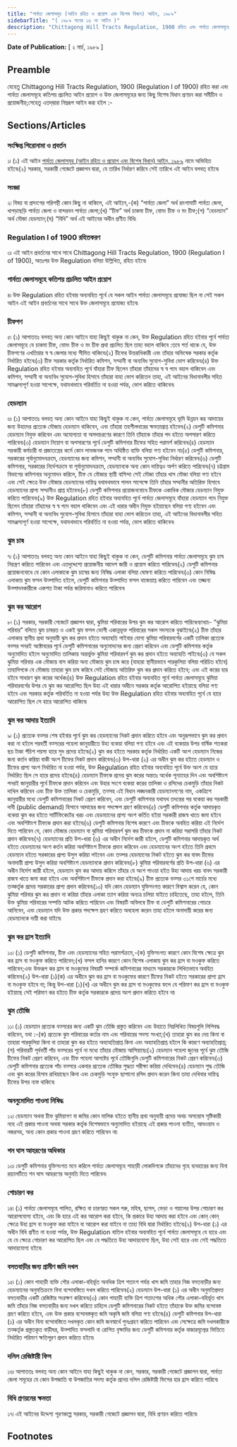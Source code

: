 ```yaml
---
title: "পার্বত্য জেলাসমূহ (আইন রহিত ও প্রয়োগ এবং বিশেষ বিধান) আইন, ১৯৮৯"
sidebarTitle: "( ১৯৮৯ সনের ১৬ নং আইন )"
description: "Chittagong Hill Tracts Regulation, 1900 রহিত এবং পার্বত্য জেলাসমূহে কতিপয় প্রচলিত আইনের প্রয়োগ ও উক্ত জেলাসমূহের জন্য কিছু বিশেষ বিধান প্রণয়নকল্পে প্রণীত আইন৷"
---
```


**Date of Publication:** [ ২ মার্চ, ১৯৮৯ ]

## Preamble

যেহেতু Chittagong Hill Tracts Regulation, 1900 (Regulation I of 1900) রহিত করা এবং পার্বত্য জেলাসমূহে কতিপয় প্রচলিত আইন প্রয়োগ ও উক্ত জেলাসমূহের জন্য কিছু বিশেষ বিধান প্রণয়ন করা সমীচীন ও প্রয়োজনীয়;সেহেতু এতদ্‌দ্বারা নিম্নরূপ আইন করা হইল :-

## Sections/Articles

### সংক্ষিপ্ত শিরোনামা ও প্রবর্তন

১৷ (১) এই আইন [পার্বত্য জেলাসমূহ (আইন রহিত ও প্রয়োগ এবং বিশেষ বিধান) আইন, ১৯৮৯](/act-722.html "পার্বত্য জেলাসমূহ (আইন রহিত ও প্রয়োগ এবং বিশেষ বিধান) আইন, ১৯৮৯") নামে অভিহিত হইবে৷(২) সরকার, সরকারী গেজেটে প্রজ্ঞাপন দ্বারা, যে তারিখ নির্ধারণ করিবে সেই তারিখে এই আইন বলবত্ হইবে৷

### সংজ্ঞা

২৷ বিষয় বা প্রসংগের পরিপন্থী কোন কিছু না থাকিলে, এই আইনে,-(ক) “পার্বত্য জেলা” অর্থ রাংগামাটি পার্বত্য জেলা, খাগড়াছড়ি পার্বত্য জেলা ও বান্দরবন পার্বত্য জেলা;(খ) “চীফ” অর্থ চাকমা চীফ, বোমং চীফ ও মং চীফ;(গ) “হেডম্যান” অর্থ মৌজা হেডম্যান;(ঘ) “বিধি” অর্থ এই আইনের অধীন প্রণীত বিধি৷

### Regulation I of 1900 রহিতকরণ

৩৷ এই আইন প্রবর্তনের সাথে সাথে Chittagong Hill Tracts Regulation, 1900 (Regulation I of 1900), অতঃপর উক্ত Regulation বলিয়া উল্লিখিত, রহিত হইবে৷

### পার্বত্য জেলাসমূহে কতিপয় প্রচলিত আইন প্রয়োগ

৪৷ উক্ত Regulation রহিত হইবার অব্যবহিত পূর্বে যে সকল আইন পার্বত্য জেলাসমূহে প্রযোজ্য ছিল না সেই সকল আইন এই আইন প্রবর্তনের সাথে সাথে উক্ত জেলাসমূহে প্রযোজ্য হইবে৷

### চীফগণ

৫৷ (১) আপাততঃ বলবত্ অন্য কোন আইনে যাহা কিছুই থাকুক না কেন, উক্ত Regulation রহিত হইবার পূর্বে পার্বত্য জেলাসমূহে যে চাকমা চীফ, বোমং চীফ ও মং চীফ প্রথা প্রচলিত ছিল তাহা বহাল থাকিবে :তবে শর্ত থাকে যে, উক্ত চীফগণের এখতিয়ার স্ব স্ব জেলার মধ্যে সীমিত থাকিবে৷(২) চীফের উত্তরাধিকারী এবং তাঁহার অভিষেক সরকার কর্তৃক নির্ধারিত হইবে৷(৩) চীফ সরকার কর্তৃক নির্ধারিত কমিশন, সম্মানী বা অন্যবিধ সুযোগ-সুবিধা ভোগ করিবেন৷(৪) উক্ত Regulation রহিত হইবার অব্যবহিত পূর্বে যাঁহারা চীফ ছিলেন তাঁহারা তাঁহাদের স্ব স্ব পদে বহাল থাকিবেন এবং কমিশন, সম্মানী বা অন্যবিধ সুযোগ-সুবিধা হিসাবে তাঁহারা যাহা ভোগ করিতেন তাহা, এই আইনের বিধানাবলীর সহিত সামঞ্জস্যপূর্ণ হওয়া সাপেক্ষে, যথাযথভাবে পরিবর্তিত না হওয়া পর্যন্ত, ভোগ করিতে থাকিবেন৷

### হেডম্যান

৬৷ (১) আপাততঃ বলবত্ অন্য কোন আইনে যাহা কিছুই থাকুক না কেন, পার্বত্য জেলাসমূহে ভূমি উন্নয়ন কর আদায়ের জন্য উহাদের প্রত্যেক মৌজায় হেডম্যান থাকিবেন, এবং তাঁহারা তহশীলদারের ক্ষমতাপ্রাপ্ত হইবেন৷(২) ডেপুটি কমিশনার হেডম্যান নিযুক্ত করিবেন এবং অযোগ্যতা বা অসদাচরণের কারণে তিনি তাঁহাকে তাঁহার পদ হইতে অপসারণ করিতে পারিবেন৷(৩) হেডম্যান নিয়োগ বা অপসারণের পূর্বে ডেপুটি কমিশনার চীফের সহিত পরামর্শ করিবেন৷(৪) হেডম্যান সরকারী কর্মচারী বা প্রজাতন্ত্রের কর্মে কোন লাভজনক পদে অধিষ্ঠিত ব্যক্তি বলিয়া গণ্য হইবেন না৷(৫) ডেপুটি কমিশনার, সরকারের পূর্বানুমোদনক্রমে, হেডম্যানের জন্য কমিশন, সম্মানী বা অন্যবিধ সুযোগ-সুবিধা নির্ধারণ করিবেন৷(৬) ডেপুটি কমিশনার, সরকারের নির্দেশক্রমে বা পূর্বানুমোদনক্রমে, হেডম্যানকে অন্য কোন দায়িত্বও অর্পণ করিতে পারিবেন৷(৭) চট্টগ্রাম বিভাগের কমিশনার অনুমোদন করিলে, চীফ যে মৌজার স্থায়ী বাসিন্দা সেই মৌজা তাঁহার খাস মৌজা বলিয়া গণ্য হইবে এবং সেই ক্ষেত্রে উক্ত মৌজার হেডম্যানের দায়িত্ব যথাযথভাবে পালন সাপেক্ষে তিনি তাঁহার সম্মানীর অতিরিক্ত হিসাবে হেডম্যানের প্রাপ্য সম্মানীও প্রাপ্ত হইবেন৷(৮) ডেপুটি কমিশনার প্রয়োজনবোধে চীফকে একাধিক মৌজার হেডম্যান নিযুক্ত করিতে পারিবেন৷(৯) উক্ত Regulation রহিত হইবার অব্যবহিত পূর্বে পার্বত্য জেলাসমূহে যাঁহারা হেডম্যান পদে নিযুক্ত ছিলেন তাঁহারা তাঁহাদের স্ব স্ব পদে বহাল থাকিবেন এবং এই ধারার অধীন নিযুক্ত হইয়াছেন বলিয়া গণ্য হইবেন এবং কমিশন, সম্মানী বা অন্যবিধ সুযোগ-সুবিধা হিসাবে তাঁহারা যাহা ভোগ করিতেন তাহা, এই আইনের বিধানাবলীর সহিত সামঞ্জস্যপূর্ণ হওয়া সাপেক্ষে, যথাযথভাবে পরিবর্তিত না হওয়া পর্যন্ত, ভোগ করিতে থাকিবেন৷

### ঝুম চাষ

৭৷ (১) আপাততঃ বলবত্ অন্য কোন আইনে যাহা কিছুই থাকুক না কেন, ডেপুটি কমিশনার পার্বত্য জেলাসমূহে ঝুম চাষ নিয়ন্ত্রণ করিতে পারিবেন এবং এতদুদ্দেশ্যে প্রয়োজনীয় আদেশ জারী ও প্রয়োগ করিতে পারিবেন৷(২) ডেপুটি কমিশনার প্রয়োজনবোধে যে কোন এলাকাকে ঝুম চাষের জন্য নিষিদ্ধ এলাকা বলিয়া ঘোষণা করিতে পারিবেন৷(৩) কোন নিষিদ্ধ এলাকায় ঝুম ফসল উত্পাদিত হইলে, ডেপুটি কমিশনার উত্পাদিত ফসল বাজেয়াপ্ত করিতে পারিবেন এবং তজ্জন্য উত্পাদনকারীকে একশত টাকা পর্যন্ত জরিমানাও করিতে পারিবেন৷

### ঝুম কর আরোপ

৮৷ (১) সরকার, সরকারী গেজেটে প্রজ্ঞাপন দ্বারা, ঝুমিয়া পরিবারের উপর ঝুম কর আরোপ করিতে পারিবে৷ব্যাখ্যা৷- “ঝুমিয়া পরিবার” বলিতে ঝুম চাষরত ও একই ঝুম ফসল ভোগী একান্নভূক্ত পরিবারের সকল সদস্যকে বুঝাইবে৷(২) চীফ তাঁহার এলাকার স্থানীয় প্রথা অনুযায়ী ঝুম কর প্রদান হইতে অব্যাহতি পাইবার যোগ্য ঝুমিয়া পরিবারবর্গের একটি তালিকা প্রত্যেক বত্সর পনরই অক্টোবরের পূর্বে ডেপুটি কমিশনারের অনুমোদনের জন্য প্রেরণ করিবেন এবং ডেপুটি কমিশনার কর্তৃক অনুমোদিত হইলে অনুমোদিত তালিকায় অন্তর্ভুক্ত ঝুমিয়া পরিবারবর্গ ঝুম কর প্রদান হইতে অব্যাহতি পাইবে৷(৩) যে সকল ঝুমিয়া পরিবার এক মৌজায় বাস করিয়া অন্য মৌজায় ঝুম চাষ করে (যাহারা স্থানীয়ভাবে পারকুলিয়া বলিয়া পরিচিত হইবে) তাহাদিগকে যে মৌজায় তাহারা ঝুম চাষ করিবে সেই মৌজায় অতিরিক্ত ঝুম কর প্রদান করিতে হইবে; এবং এই করের হার হইবে সাধারণ ঝুম করের অর্ধেক৷(৪) উক্ত Regulation রহিত হইবার অব্যবহিত পূর্বে পার্বত্য জেলাসমূহে ঝুমিয়া পরিবারবর্গের উপর যে ঝুম কর আরোপিত ছিল উহা এই ধারার অধীনে সরকার কর্তৃক আরোপিত হইয়াছে বলিয়া গণ্য হইবে এবং সরকার কর্তৃক পরিবর্তিত না হওয়া পর্যন্ত উহা উক্ত Regulation রহিত হইবার অব্যবহিত পূর্বে যে হারে আরোপিত ছিল সে হারে আরোপিত থাকিবে৷

### ঝুম কর আদায় ইত্যাদি

৯৷ (১) প্রত্যেক বত্সর শেষ হইবার পূর্বে ঝুম কর হেডম্যানের নিকট প্রদান করিতে হইবে এবং অনুরূপভাবে ঝুম কর প্রদান করা না হইলে পরবর্তী বত্সরের পহেলা জানুয়ারীতে উহা বকেয়া বলিয়া গণ্য হইবে এবং এই বকেয়ার উপর বার্ষিক শতকরা ছয় টাকা পঁচিশ পয়সা হারে সুদ প্রদেয় হইবে৷(২) ঝুম কর হইতে সরকার কর্তৃক নির্ধারিত একটি অংশ হেডম্যান নিজের জন্য কর্তন করিয়া বাকী অংশ চীফের নিকট প্রদান করিবেন৷(৩) উপ-ধারা (২) এর অধীন ঝুম কর হইতে হেডম্যান ও চীফের প্রাপ্য অংশ নির্ধারিত না হওয়া পর্যন্ত, উক্ত Regulation রহিত হইবার অব্যবহিত পূর্বে উক্ত অংশ যে হারে নির্ধারিত ছিল সে হারে প্রদেয় হইবে৷(৪) হেডম্যান চীফকে প্রদেয় ঝুম করের অন্ততঃ অর্ধেক পূন্যাহের দিন এবং অবশিষ্টাংশ পনরই জানুয়ারীর পূর্বে চীফকে প্রদান করিবেন এবং উহার সংগে বকেয়া করের তালিকা ও রসিদের চেকমুড়ি তাঁহার নিকট দাখিল করিবেন এবং চীফ উক্ত তালিকা ও চেকমুড়ি, তত্সহ এই বিধান লঙ্ঘনকারী হেডম্যানগণের নাম, একত্রিশে জানুয়ারীর মধ্যে ডেপুটি কমিশনারের নিকট প্রেরণ করিবেন, এবং ডেপুটি কমিশনার যথাযথ তদন্তের পর বকেয়া কর সরকারী দাবী (public demand) হিসাবে আদায়ের জন্য পদক্ষেপ গ্রহণ করিবেন৷(৫) ডেপুটি কমিশনার কর্তৃক আদায়কৃত বকেয়া ঝুম কর হইতে সার্টিফিকেটের খরচ এবং হেডম্যানের প্রাপ্য অংশ কর্তিত হইয়া সরকারী রাজস্ব খাতে জমা হইবে এবং অবশিষ্টাংশ চীফকে প্রদান করা হইবে৷(৬) ডেপুটি কমিশনার বিশেষ কারণে এবং চীফকে অবহিত করিয়া এই নির্দেশ দিতে পারিবেন যে, কোন মৌজার হেডম্যান বা ঝুমিয়া পরিবারবর্গ ঝুম কর চীফকে প্রদান না করিয়া সরাসরি তাঁহার নিকট প্রদান করিবেন৷(৭) হেডম্যানের প্রতি উপ-ধারা (৬) এর অধীন নির্দেশ জারী হইলে, ডেপুটি কমিশনার আদায়কৃত অর্থ হইতে হেডম্যানের অংশ কর্তন করিয়া অবশিষ্টাংশ চীফকে প্রদান করিবেন এবং হেডম্যানের অংশ হইতে তিনি প্রথমে হেডম্যান হইতে সরকারের প্রাপ্য উসুল করিয়া লইবেন এবং তত্পর হেডম্যানের নিকট হইতে ঝুম কর বাবদ চীফের অনাদায়ী প্রাপ্য উসুল করিয়া অবশিষ্টাংশ হেডম্যানকে প্রদান করিবেন৷(৮) ঝুমিয়া পরিবারবর্গের প্রতি উপ-ধারা (৬) এর অধীন নির্দেশ জারী হইলে, হেডম্যান ঝুম কর আদায় করিলে তাঁহার যে অংশ পাওয়া হইত উহা আদায় খরচ বাবদ সরকারী রাজস্ব খাতে জমা করা হইবে এবং অবশিষ্টাংশ চীফকে প্রদান করা হইবে৷(৯) চীফ প্রত্যেক বত্সর ৩১শে মার্চের মধ্যে তত্কর্তৃক প্রদেয় সরকারের প্রাপ্য প্রদান করিবেন৷(১০) যদি কোন হেডম্যান যুক্তিসংগত কারণে বিশ্বাস করেন যে, কোন ঝুমিয়া পরিবার ঝুম কর প্রদান না করিয়া তাঁহার এলাকা ত্যাগ করিয়া অন্যত্র চলিয়া যাইতে চাহিতেছে, তাহা হইলে, তিনি উক্ত ঝুমিয়া পরিবারের সম্পত্তি আটক করিতে পারিবেন এবং বিষয়টি অবিলম্বে চীফ বা ডেপুটি কমিশনারের গোচরে আনিবেন, এবং হেডম্যান যদি উক্ত প্রকার পদক্ষেপ গ্রহণ করিতে অবহেলা করেন তাহা হইলে অনাদায়ী করের জন্য হেডম্যানকে দায়ী করা যাইবে৷

### ঝুম কর হ্রাস ইত্যাদি

১০৷ (১) ডেপুটি কমিশনার, চীফ এবং হেডম্যানের সহিত পরামর্শক্রমে,-(ক) যুক্তিসংগত কারণে কোন বিশেষ ক্ষেত্রে ঝুম কর হ্রাস বা মওকুফ করিতে পারিবেন;(খ) ফসল হানির কারণে কোন বিশেষ এলাকায় ঝুম কর হ্রাস বা মওকুফ করিতে পারিবেন;এবং উক্তরূপ কর হ্রাস বা মওকুফের বিষয়টি সম্পর্কে কমিশনারের মাধ্যমে সরকারকে লিখিতভাবে অবহিত করিবেন৷(২) উপ-ধারা (১)(ক) এর অধীনে ঝুম কর হ্রাস বা মওকুফের কারণে চীফের নিকট হইতে সরকারের প্রাপ্য হ্রাস বা মওকুফ হইবে না; কিন্তু উপ-ধারা (১)(খ) এর অধীনে ঝুম কর হ্রাস বা মওকুফের ফলে যে পরিমাণ কর হ্রাস বা মওকুফ হইয়াছে সেই পরিমাণ কর হইতে চীফ কর্তৃক সরকারকে প্রদেয় অংশ প্রদান করিতে হইবে না৷

### ঝুম তৌজি

১১৷ (১) হেডম্যান প্রত্যেক বত্সরের জন্য একটি ঝুম তৌজি প্রস্তুত করিবেন এবং উহাতে নিম্নলিখিত বিষয়গুলি লিপিবদ্ধ করিবেন, যথা :-(ক) প্রত্যেক ঝুম পরিবারের কর্তার নাম এবং পরিবারের সদস্য সংখ্যা;(খ) তাহারা ঝুম কর দেয় কিনা বা তাহারা পারকুলিয়া কিনা বা তাহারা ঝুম কর হইতে অব্যাহতিপ্রাপ্ত কিনা এবং অব্যাহতিপ্রাপ্ত হইলে কি কারণে অব্যাহতিপ্রাপ্ত;(গ) পরিবারটি পূর্ববর্তী পাঁচ বত্সরের পূর্বে না মধ্যে তাঁহার মৌজায় আসিয়াছে৷(২) হেডম্যান পহেলা জুনের পূর্বে ঝুম তৌজি চীফের নিকট প্রেরণ করিবেন, এবং চীফ পহেলা আগষ্টের পূর্বে তৌজিগুলি ডেপুটি কমিশনারের নিকট প্রেরণ করিবেন৷(৩) ডেপুটি কমিশনার প্রত্যেক পাঁচ বত্সরে একবার প্রত্যেক তৌজির শুদ্ধতা পরীক্ষা করিয়া দেখিবেন৷(৪) হেডম্যান শুদ্ধ তৌজি এবং ঝুম করের হিসাব রাখিয়াছেন কিনা এবং চেকমুড়ি সংযুক্ত ছাপানো রসিদ প্রদান করেন কিনা তাহা দেখিবার দায়িত্ব চীফের উপর ন্যস্ত থাকিবে৷

### অননুমোদিত পাওনা নিষিদ্ধ

১২৷ হেডম্যান অথবা চীফ ঝুমিয়াগণ বা জমির কোন মালিক হইতে স্থানীয় প্রথা অনুযায়ী প্রদেয় অথচ অসন্তোষ সৃষ্টিকারী নহে এই প্রকার পাওনা অথবা সরকার কর্তৃক বিশেষভাবে অনুমোদিত হইয়াছে এই প্রকার পাওনা ব্যতীত, আবওয়াব ও নজরসহ, অন্য কোন প্রকার পাওনা গ্রহণ করিতে পারিবেন না৷

### শন ঘাস আহরণের অধিকার

১৩৷ ডেপুটি কমিশনার যুক্তিসংগত মনে করিলে পার্বত্য জেলাসমূহে পাহাড়ী লোকদিগকে তাঁহাদের গৃহে ব্যবহারের জন্য বিনা রয়্যালটিতে শন ঘাস আহরণের অনুমতি দিতে পারিবেন৷

### গোচারণ কর

১৪৷ (১) পার্বত্য জেলাসমূহে পালিত, রক্ষিত বা চারণরত সকল গরু, মহিষ, ছাগল, ভেড়া ও গয়ালের উপর গোচারণ কর আরোপযোগ্য হইবে, এবং কি হারে এই কর আরোপ করা হইবে, কি প্রকারে উহা আদায় করা হইবে এবং কোন্‌ কোন্‌ ক্ষেত্রে উহা হ্রাস বা মওকুফ করা যাইবে বা আরোপ করা যাইবে না তাহা বিধি দ্বারা নির্ধারিত হইবে৷(২) উপ-ধারা (১) এর অধীন বিধি প্রণীত না হওয়া পর্যন্ত, উক্ত Regulation বাতিল হইবার অব্যবহিত পূর্বে পার্বত্য জেলাসমূহে যে হারে এবং যে যে ক্ষেত্রে গোচারণ কর আরোপিত ছিল এবং যে পদ্ধতিতে উহা আদায়যোগ্য ছিল, উহা সেই হারে এবং সেই পদ্ধতিতে আদায়যোগ্য হইবে৷

### বসতবাড়ীর জন্য গ্রামীণ জমি দখল

১৫৷ (১) কোন পাহাড়ী ব্যক্তি পৌর এলাকা-বহির্ভূত অনধিক ত্রিশ শতাংশ পর্যন্ত খাস জমি তাহার নিজ বসতবাড়ীর জন্য হেডম্যানের অনুমতিক্রমে বিনা বন্দোবস্তিতে দখল করিতে পারিবেন৷(২) হেডম্যান উপ-ধারা (১) এর অধীন অনুমতিপ্রদত্ত বসতবাড়ীর একটি রেজিষ্টার সংরক্ষণ করিবেন৷(৩) কোন পাহাড়ী ব্যক্তি ত্রিশ শতাংশের অধিক পৌর এলাকা-বহির্ভূত খাস জমি তাঁহার নিজ বসতবাড়ীর জন্য দখল করিতে চাহিলে ডেপুটি কমিশনারের নিকট হইতে তাঁহাকে উক্ত জমির বন্দোবস্ত গ্রহণ করিতে হইবে, এবং উক্ত প্রকার বন্দোবস্তকৃত জমি অকৃষি জমি বলিয়া গণ্য হইবে৷(৪) ডেপুটি কমিশনার উপ-ধারা (১) এর অধীন বিনা বন্দোবস্তিতে দখলকৃত কোন জমি জনস্বার্থে পুনঃগ্রহণ করিতে পারিবেন এবং সেক্ষেত্রে জমি দখলকারীকে তত্কর্তৃক প্রস্তুতকৃত বাড়ীঘর, উত্পাদিত ফসলাদি বা রোপিত বৃক্ষাদির জন্য ডেপুটি কমিশনার কর্তৃক বাজারমূল্যের ভিত্তিতে নির্ধারিত পরিমাণ ক্ষতিপূরণ প্রদান করিতে হইবে৷

### দলিল রেজিষ্টারী ফিস

১৬৷ আপাততঃ বলবত্ অন্য কোন আইনে যাহা কিছুই থাকুক না কেন, সরকার, সরকারী গেজেটে প্রজ্ঞাপন দ্বারা, পার্বত্য জেলা সমূহের যে কোন উপজাতি বা উপজাতির সদস্য কর্তৃক প্রদেয় দলিল রেজিষ্টারী ফিসের হার হ্রাস করিতে পারিবে৷

### বিধি প্রণয়নের ক্ষমতা

১৭৷ এই আইনের উদ্দেশ্য পূরণকল্পে সরকার, সরকারী গেজেটে প্রজ্ঞাপন দ্বারা, বিধি প্রণয়ন করিতে পারিবে৷

## Footnotes
